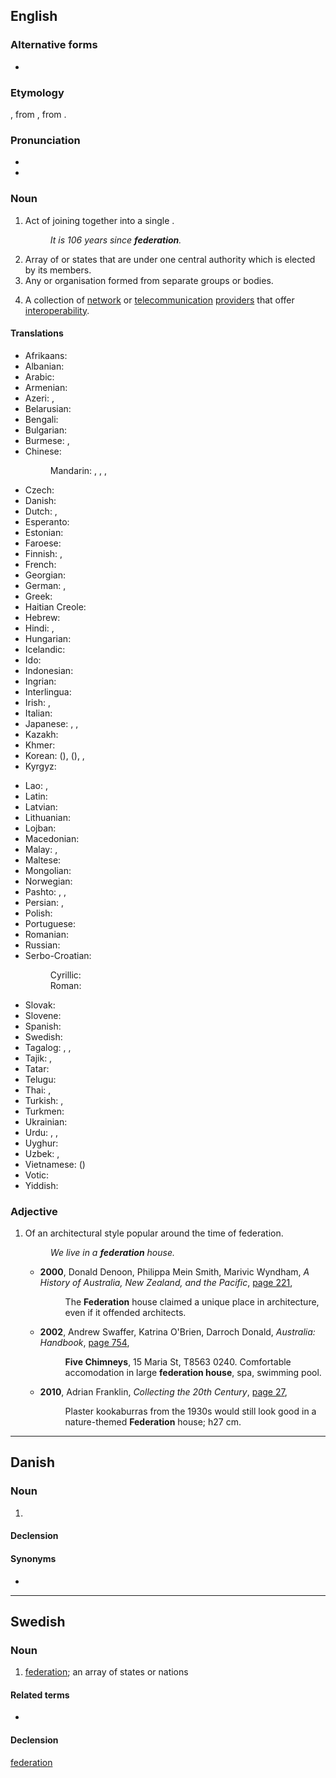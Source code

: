 {{also|fédération}}
==English==
{{wikipedia|dab=federation (disambiguation)|federation}}
{{wikipedia}}

===Alternative forms===
* {{l|en|fœderation}} {{qualifier|archaic}} {{defdate|18<sup>th</sup>–19<sup>th</sup> C}}

===Etymology===
{{PIE root|en|bʰeydʰ}}
{{bor|en|fr|fédération}}, from {{der|en|LL.|foederatio}}, from {{der|en|la|foederare}}.

===Pronunciation===
* {{audio|en-us-federation.ogg|Audio (US)|lang=en}}
* {{rhymes|eɪʃən|lang=en}}

===Noun===
{{en-noun|~}}

# Act of joining together into a single {{l|en|political}} {{l|en|entity}}.
#: ''It is 106 years since '''federation'''.''
# Array of {{l|en|nations}} or states that are {{l|en|unified}} under one central authority which is elected by its members.
# Any {{l|en|society}} or organisation formed from separate groups or bodies.
# {{lb|en|computing|telecommunications}} A collection of [[network]] or [[telecommunication]] [[provider]]s that offer [[interoperability]].

====Translations====
{{trans-top|array of nations or states}}
* Afrikaans: {{t|af|federasie}}
* Albanian: {{t+|sq|federatë|f}}
* Arabic: {{t+|ar|اِتِّحَاد|m}}
* Armenian: {{t+|hy|դաշնություն}}
* Azeri: {{t|az|federasiya}}, {{t|az|ittifaq}}
* Belarusian: {{t+|be|федэра́цыя|f|sc=Cyrl}}
* Bengali: {{t|bn|ফেডারেশন|sc=Beng}}
* Bulgarian: {{t+|bg|федера́ция|f|sc=Cyrl}}
* Burmese: {{t+|my|အဖွဲ့ချုပ်}}, {{t|my|ဖယ်ဒရေးရှင်း}}
* Chinese:
*: Mandarin: {{t+|cmn|聯邦|sc=Hani}}, {{t+|cmn|联邦|tr=liánbāng|sc=Hani}}, {{t+|cmn|聯合會|sc=Hani}}, {{t+|cmn|联合会|tr=liánhéhuì|sc=Hani}}
* Czech: {{t|cs|federace|f}}
* Danish: {{t+|da|føderation|c}}
* Dutch: {{t+|nl|federatie|f}}, {{t|nl|bondstaat|m}}
* Esperanto: {{t|eo|federacio}}
* Estonian: {{t|et|föderatsioon}}
* Faroese: {{t|fo|samgonga|f}}
* Finnish: {{t+|fi|liittovaltio}}, {{t+|fi|federaatio}}
* French: {{t+|fr|fédération|f}}
* Georgian: {{t|ka|ფედერაცია}}
* German: {{t+|de|Föderation|f}}, {{t+|de|Bund|m}}
* Greek: {{t+|el|ομοσπονδία|f}}
* Haitian Creole: {{t|ht|federasyon}}
* Hebrew: {{t+|he|פֶדֶרַצְיָה|f|tr=pederátsiya|sc=Hebr}}
* Hindi: {{t|hi|महासंघ|m|sc=Deva}}, {{t|hi|फ़ेडरेशन|sc=Deva}}
* Hungarian: {{t+|hu|föderáció}}
* Icelandic: {{t+|is|samband|n}}
* Ido: {{t+|io|federuro}}
* Indonesian: {{t+|id|federasi}}
* Ingrian: {{t|izh|federaattsio}}
* Interlingua: {{t|ia|federation}}
* Irish: {{t|ga|cónaidhm|f}}, {{t|ga|feidearálacht|f}}
* Italian: {{t+|it|federazione|f}}
* Japanese: {{t+|ja|連邦|tr=れんぽう, renpō}}, {{t+|ja|連盟|tr=れんめい, renmei}}, {{t+|ja|同盟|tr=どうめい, dōmei}}
* Kazakh: {{t|kk|федерация|sc=Cyrl}}
* Khmer: {{t|km|សហព័ន្ធ|tr=sa’ha’ poan|sc=Khmr}}
* Korean: {{t+|ko|연방}} ({{t+|ko|聯邦}}), {{t+|ko|연합}} ({{t+|ko|聯合}}), {{t+|ko|연맹}}, {{t+|ko|동맹}}
* Kyrgyz: {{t+|ky|федерация|sc=Cyrl}}
{{trans-mid}}
* Lao: {{t+|lo|ສະຫະພັນ|sc=Laoo}}, {{t|lo|ສະຫະພັນຣັດ}}
* Latin: {{t|la|foederatio|f}}
* Latvian: {{t|lv|federācija|f}}
* Lithuanian: {{t|lt|federacija|f}}
* Lojban: {{t|jbo|gumgu'e}}
* Macedonian: {{t|mk|федерација|f|sc=Cyrl}}
* Malay: {{t|ms|persekutuan}}, {{t|ms|federasi}}
* Maltese: {{t|mt|federazzjoni|f}}
* Mongolian: {{t+|mn|холбоо}}
* Norwegian: {{t|no|føderasjon|m}}
* Pashto: {{t|ps|فدارسيون|m|tr=ferāsyún}}, {{t|ps|فېډرېشن|m|tr=feḍeréšan}}, {{t+|ps|اتحاد|m|tr=etehãd}}
* Persian: {{t+|fa|فدراسیون|tr=federâsyun|sc=fa-Arab}}, {{t+|fa|اتحاد|tr=ettehâd}}
* Polish: {{t+|pl|federacja|f}}
* Portuguese: {{t+|pt|federação|f}}
* Romanian: {{t+|ro|federație|f}}
* Russian: {{t+|ru|федера́ция|f}}
* Serbo-Croatian:
*: Cyrillic: {{t|sh|федерација|f}}
*: Roman: {{t+|sh|federacija|f}}
* Slovak: {{t|sk|federácia|f}}
* Slovene: {{t|sl|federacija|f}}
* Spanish: {{t+|es|federación|f}}
* Swedish: {{t+|sv|federation|c}}
* Tagalog: {{t|tl|kalipunan}}, {{t|tl|pederasyon}}, {{t|tl|sampisanan}}
* Tajik: {{t|tg|федерасия|sc=Cyrl}}, {{t|tg|иттиҳод}}
* Tatar: {{t|tt|федерация}}
* Telugu: {{t+|te|సమాఖ్య}}
* Thai: {{t|th|สหพันธรัฐ}}, {{t|th|สหพันธ์}}
* Turkish: {{t+|tr|federasyon}}, {{t+|tr|ittifak}}
* Turkmen: {{t|tk|federasiýa}}
* Ukrainian: {{t|uk|федера́ція|f|sc=Cyrl}}
* Urdu: {{t|ur|فیڈریشن|tr=feḍareśan|sc=ur-Arab}}, {{t+|ur|اتحاد|tr=ittihād}}, {{t|ur|وفاق|tr=vifāq}}
* Uyghur: {{t|ug|فېدېراتسىيە}}
* Uzbek: {{t+|uz|federatsiya}}, {{t+|uz|ittifoq}}
* Vietnamese: {{t+|vi|liên bang}} ({{t|vi|聯邦}})
* Votic: {{t|vot|federaattsija}}
* Yiddish: {{t|yi|פֿעדעראַציע|f}}
{{trans-bottom}}

===Adjective===
{{wikipedia|Federation architecture}}
{{en-adj|-}}

# {{lb|en|Australia}} Of an architectural style popular around the time of federation.
#: ''We live in a '''federation''' house.''
#* '''2000''', Donald Denoon, Philippa Mein Smith, Marivic Wyndham, ''A History of Australia, New Zealand, and the Pacific'', [http://books.google.com.au/books?id=QJQcvoXs6QYC&pg=PA221&dq=%22federation+house%22+australia+-intitle:%22%22+-inauthor:%22%22&hl=en&sa=X&ei=Gi5OT8yZJ6aOiAea4JBK&redir_esc=y#v=onepage&q=%22federation%20house%22%20australia%20-intitle%3A%22%22%20-inauthor%3A%22%22&f=false page 221],
#*: The '''Federation''' house claimed a unique place in architecture, even if it offended architects.
#* '''2002''', Andrew Swaffer, Katrina O'Brien, Darroch Donald, ''Australia: Handbook'', [http://books.google.com.au/books?id=QoHSDeFFetMC&pg=PA754&dq=%22federation+house%22+australia+-intitle:%22%22+-inauthor:%22%22&hl=en&sa=X&ei=Gi5OT8yZJ6aOiAea4JBK&redir_esc=y#v=onepage&q=%22federation%20house%22%20australia%20-intitle%3A%22%22%20-inauthor%3A%22%22&f=false page 754],
#*: '''Five Chimneys''', 15 Maria St, T8563 0240. Comfortable accomodation {{SIC}} in large '''federation house''', spa, swimming pool.
#* '''2010''', Adrian Franklin, ''Collecting the 20th Century'', [http://books.google.com.au/books?id=Jsmr9T0uIncC&pg=PA27&dq=%22federation+house%22+australia+-intitle:%22%22+-inauthor:%22%22&hl=en&sa=X&ei=VjFOT9G5GPGiiAec8vFb&redir_esc=y#v=onepage&q=%22federation%20house%22%20australia%20-intitle%3A%22%22%20-inauthor%3A%22%22&f=false page 27],
#*: Plaster kookaburras from the 1930s would still look good in a nature-themed '''Federation''' house; h27 cm.

[[Category:English words suffixed with -ation|federation]]

----

==Danish==
{{wikipedia|lang=da}}

===Noun===
{{da-noun|en|er}}

# {{form of|unofficial form of|føderation|lang=da}}

====Declension====
{{da-noun-infl|en|er}}

====Synonyms====
* {{l|da|forbundsstat}}

----

==Swedish==

===Noun===
{{sv-noun|c}}

# [[#English|federation]]; an array of states or nations

====Related terms====
* {{l|sv|federal}}

====Declension====
{{sv-infl-noun-c-er}}